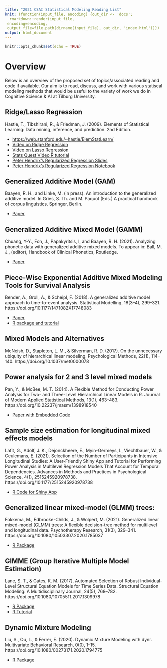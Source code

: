 ```yaml
---
title: "2021 CSAI Statistical Modeling Reading List"
knit: (function(input_file, encoding) {out_dir <- 'docs';
  rmarkdown::render(input_file,
 encoding=encoding,
 output_file=file.path(dirname(input_file), out_dir, 'index.html'))})
output: html_document
---
```


```r
knitr::opts_chunk$set(echo = TRUE)

```

# Overview

Below is an overview of the proposed set of topics/associated reading and code if available. Our aim is to read, discuss, and work with various statiscal modeling methods that would be useful to the variety of work we do in Cognitive Science & AI at Tilburg University. 


## Ridge/Lasso Regression

Hastie, T., Tibshirani, R., & Friedman, J. (2009). Elements of Statistical Learning: Data mining, inference, and prediction. 2nd Edition.

* [https://web.stanford.edu/~hastie/ElemStatLearn/](https://web.stanford.edu/~hastie/ElemStatLearn/) 
* [Video on Ridge Regression](https://youtu.be/Q81RR3yKn30)
* [Video on Lasso Regression](https://youtu.be/NGf0voTMlcs)
* [Stats Quest Video R tutorial](https://youtu.be/ctmNq7FgbvI)
* [Peter Hendrix's Regularized Regression Slides](https://peterhendrix.shinyapps.io/regreg/)
* [Peter Hendrix's Regularized Regression Notebook](https://htmlpreview.github.io/?https://github.com/travisjwiltshire/CSAI_statistical_modeling_group/blob/main/materials/RegularizedRegression.html)

## Generalized Additive Model (GAM)

Baayen, R. H., and Linke, M. (in press). An introduction to the generalized additive model. In Gries, S. Th. and M. Paquot (Eds.) A practical handbook of corpus linguistics. Springer, Berlin. 

* [Paper](http://www.sfs.uni-tuebingen.de/~hbaayen/publications/BaayenLinke2020.pdf)
 
## Generalized Additive Mixed Model (GAMM)

Chuang, Y-Y., Fon, J., Papakyritsis, I, and Baayen, R. H. (2021). Analyzing phonetic data with generalized additive mixed models. To appear in: Ball, M. J., (editor), Handbook of Clinical Phonetics, Routledge. 

* [Paper](http://www.sfs.uni-tuebingen.de/~hbaayen/publications/ChuangFonBaayen2020.pdf)

## Piece-Wise Exponential Additive Mixed Modeling Tools for Survival Analysis

Bender, A., Groll, A., & Scheipl, F. (2018). A generalized additive model approach to time-to-event analysis. Statistical Modelling, 18(3–4), 299–321. https://doi.org/10.1177/1471082X17748083

* [Paper](https://adibender.netlify.com/files/pamtutorial.pdf)
* [R package and tutorial](https://adibender.github.io/pammtools/)



## Mixed Models and Alternatives

McNeish, D., Stapleton, L. M., & Silverman, R. D. (2017). On the unnecessary ubiquity of hierarchical linear modeling. Psychological Methods, 22(1), 114–140. https://doi.org/10.1037/met0000078

## Power analysis for 2 and 3 level mixed models

Pan, Y., & McBee, M. T. (2014). A Flexible Method for Conducting Power Analysis for Two- and Three-Level Hierarchical Linear Models in R. Journal of Modern Applied Statistical Methods, 13(1), 463–483. https://doi.org/10.22237/jmasm/1398918540

* [Paper with Embedded Code](https://digitalcommons.wayne.edu/cgi/viewcontent.cgi?article=1907&context=jmasm)

## Sample size estimation for longitudinal mixed effects models

Lafit, G., Adolf, J. K., Dejonckheere, E., Myin-Germeys, I., Viechtbauer, W., & Ceulemans, E. (2021). Selection of the Number of Participants in Intensive Longitudinal Studies: A User-Friendly Shiny App and Tutorial for Performing Power Analysis in Multilevel Regression Models That Account for Temporal Dependencies. Advances in Methods and Practices in Psychological Science, 4(1), 2515245920978738. https://doi.org/10.1177/2515245920978738

* [R Code for Shiny App](https://github.com/ginettelafit/PowerAnalysisIL)

## Generalized linear mixed-model (GLMM) trees: 

Fokkema, M., Edbrooke-Childs, J., & Wolpert, M. (2021). Generalized linear mixed-model (GLMM) trees: A flexible decision-tree method for multilevel and longitudinal data. Psychotherapy Research, 31(3), 329–341. https://doi.org/10.1080/10503307.2020.1785037

* [R Package](https://rdrr.io/cran/glmertree/man/glmertree.html)


## GIMME (Group Iterative Multiple Model Estimation)

Lane, S. T., & Gates, K. M. (2017). Automated Selection of Robust Individual-Level Structural Equation Models for Time Series Data. Structural Equation Modeling: A Multidisciplinary Journal, 24(5), 768–782. https://doi.org/10.1080/10705511.2017.1309978

* [R Package](https://rdrr.io/cran/gimme/man/gimme-package.html)
* [R Tutorial](https://andysbrainbook.readthedocs.io/en/latest/Statistics/GIMME.html)

## Dynamic Mixture Modeling 

Liu, S., Ou, L., & Ferrer, E. (2020). Dynamic Mixture Modeling with dynr. Multivariate Behavioral Research, 0(0), 1–15. https://doi.org/10.1080/00273171.2020.1794775

* [R Package](https://rdrr.io/cran/dynr/man/dynr-package.html)


